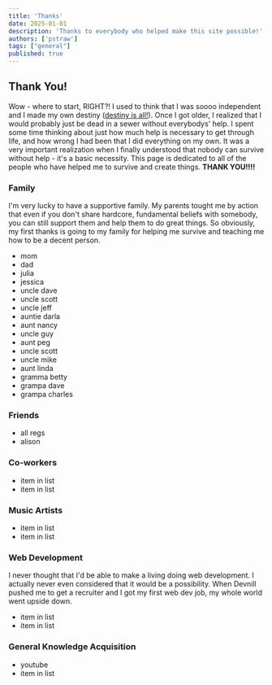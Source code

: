 ```yaml
---
title: 'Thanks'
date: 2025-01-01
description: 'Thanks to everybody who helped make this site possible!'
authors: ['pstraw']
tags: ["general"]
published: true
---
```

## Thank You!
Wow - where to start, RIGHT?! I used to think that I was soooo independent and I made my own destiny ([destiny is all!](https://www.themoviedb.org/tv/63333-the-last-kingdom)). Once I got older, I realized that I would probably just be dead in a sewer without everybodys' help. I spent some time thinking about just how much help is necessary to get through life, and how wrong I had been that I did everything on my own. It was a very important realization when I finally understood that nobody can survive without help - it's a basic necessity. This page is dedicated to all of the people who have helped me to survive and create things. **THANK YOU!!!!**

### Family
I'm very lucky to have a supportive family. My parents tought me by action that even if you don't share hardcore, fundamental beliefs with somebody, you can still support them and help them to do great things. So obviously, my first thanks is going to my family for helping me survive and teaching me how to be a decent person.
- mom
- dad
- julia
- jessica
- uncle dave
- uncle scott
- uncle jeff
- auntie darla
- aunt nancy
- uncle guy
- aunt peg
- uncle scott
- uncle mike
- aunt linda
- gramma betty
- grampa dave
- grampa charles

### Friends
- all regs
- alison

### Co-workers
- item in list
- item in list

### Music Artists
- item in list
- item in list

### Web Development
I never thought that I'd be able to make a living doing web development. I actually never even considered that it would be a possibility. When Devnill pushed me to get a recruiter and I got my first web dev job, my whole world went upside down.
- item in list
- item in list

### General Knowledge Acquisition
- youtube
- item in list